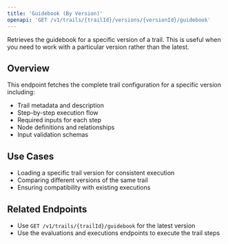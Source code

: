 ```yaml
---
title: 'Guidebook (By Version)'
openapi: 'GET /v1/trails/{trailId}/versions/{versionId}/guidebook'
---
```


Retrieves the guidebook for a specific version of a trail. This is useful when you need to work with a particular version rather than the latest.

## Overview

This endpoint fetches the complete trail configuration for a specific version including:
- Trail metadata and description  
- Step-by-step execution flow
- Required inputs for each step
- Node definitions and relationships
- Input validation schemas

## Use Cases

- Loading a specific trail version for consistent execution
- Comparing different versions of the same trail
- Ensuring compatibility with existing executions

## Related Endpoints

- Use `GET /v1/trails/{trailId}/guidebook` for the latest version
- Use the evaluations and executions endpoints to execute the trail steps 